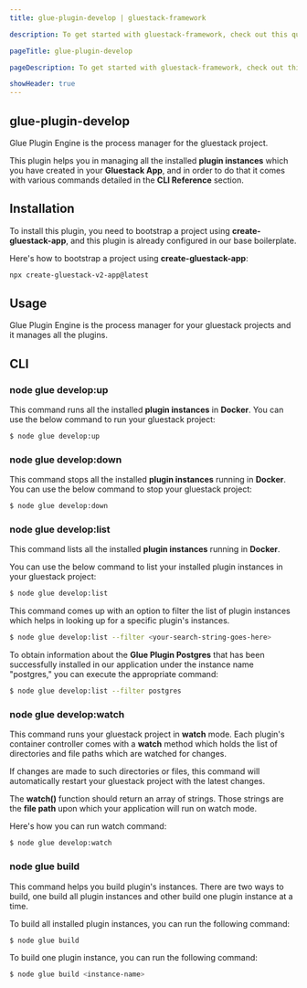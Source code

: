 ```yaml
---
title: glue-plugin-develop | gluestack-framework

description: To get started with gluestack-framework, check out this quick installation guide. It provides simple steps to help you install and use the library in your projects.

pageTitle: glue-plugin-develop

pageDescription: To get started with gluestack-framework, check out this quick installation guide. It provides simple steps to help you install and use the library in your projects.

showHeader: true
---
```



<Meta title="Plugins/Development Plugins/glue-plugin-develop" />

## glue-plugin-develop

Glue Plugin Engine is the process manager for the gluestack project.

This plugin helps you in managing all the installed **plugin instances** which you
have created in your **Gluestack App**, and in order to do that it comes with various commands
detailed in the **CLI Reference** section.

## Installation

To install this plugin, you need to bootstrap a project using **create-gluestack-app**, and this
plugin is already configured in our base boilerplate.

Here's how to bootstrap a project using **create-gluestack-app**:

```sh
npx create-gluestack-v2-app@latest
```

## Usage

Glue Plugin Engine is the process manager for your gluestack projects and it manages all the plugins.

## CLI

### node glue develop:up

This command runs all the installed **plugin instances** in **Docker**. You can use
the below command to run your gluestack project:

```sh
$ node glue develop:up
```

### node glue develop:down

This command stops all the installed **plugin instances** running in **Docker**. You
can use the below command to stop your gluestack project:

```sh
$ node glue develop:down
```

### node glue develop:list

This command lists all the installed **plugin instances** running in **Docker**.

You can use the below command to list your installed plugin instances in your gluestack
project:

```sh
$ node glue develop:list
```

This command comes up with an option to filter the list of plugin instances which
helps in looking up for a specific plugin's instances.

```sh
$ node glue develop:list --filter <your-search-string-goes-here>
```

To obtain information about the **Glue Plugin Postgres** that has been successfully installed in our application under the instance name "postgres," you
can execute the appropriate command:

```sh
$ node glue develop:list --filter postgres
```

### node glue develop:watch

This command runs your gluestack project in **watch** mode. Each plugin's container controller comes with a **watch** method which holds the list of directories
and file paths which are watched for changes.

If changes are made to such directories or files, this command will automatically restart your gluestack project with the latest changes.

The **watch()** function should return an array of strings. Those strings are the **file
path** upon which your application will run on watch mode.

Here's how you can run watch command:

```sh
$ node glue develop:watch
```

### node glue build

This command helps you build plugin's instances. There are two ways to build, one build all plugin instances and other build one plugin instance at a time.

To build all installed plugin instances, you can run the following command:

```sh
$ node glue build
```

To build one plugin instance, you can run the following command:

```sh
$ node glue build <instance-name>
```
